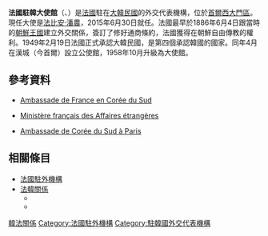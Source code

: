 {{unreferenced|time=2015-09-04T05:41:08+00:00}}
{{Infobox diplomatic mission
| name= 法國駐韓大使館<br><small>{{lang|fr|Ambassade de France en Corée du Sud}}</small><br><small>{{lang|ko|주한 프랑스 대사관}}
</small><br>[[Image:Armoiries_république_française.svg|180px]]
| image=
| address =120-030[[西大門區|西大門區]]蛤洞30號
| location= {{ROK}}[[首爾|首爾]]
| department= {{flagicon image|Flag of France.svg}} [[法國外交部|法國外交部]]
| ambassador= 法比安·潘農（2015年6月30日－）
}}
'''法國駐韓大使館'''（{{lang-fr|Ambassade de France en Corée du Sud}}、{{lang-ko|주한 프랑스 대사관}}）是[[法國|法國]]駐在[[大韓民國|大韓民國]]的外交代表機構，位於[[首爾|首爾]][[西大門區|西大門區]]。現任大使是[[法比安·潘農|法比安·潘農]]，2015年6月30日就任。法國最早於1886年6月4日跟當時的[[朝鮮王國|朝鮮王國]]建立外交關係，簽訂了修好通商條約，法國獲得在朝鮮自由傳教的權利。1949年2月19日法國正式承認大韓民國，是第四個承認韓國的國家。同年4月在漢城（今首爾）設立公使館，1958年10月升級為大使館。

==參考資料==
* {{fr}} [http://www.ambafrance-kr.org/ Ambassade de France en Corée du Sud] {{Wayback|url=http://www.ambafrance-kr.org/ |date=20170307013040 }}
* {{fr}} [http://www.diplomatie.gouv.fr/fr/pays-zones-geo_833/coree-du-sud_570/index.html Ministère français des Affaires étrangères] {{Wayback|url=http://www.diplomatie.gouv.fr/fr/pays-zones-geo_833/coree-du-sud_570/index.html |date=20141224002859 }}
* {{fr}} [https://web.archive.org/web/20130206230258/http://fra.mofat.go.kr/languages/eu/fra/main/index.jsp Ambassade de Corée du Sud à Paris]
{{Reflist}}
==相關條目==
*[[法國駐外機構列表|法國駐外機構]]
*[[法韓關係|法韓關係]]
**{{Link-fr|大韓民國駐法國大使館|Ambassade de Corée du Sud en France}}
**{{Link-fr|首爾法國學校|Lycée français de Séoul}}
{{法國駐外機構}}
{{駐韓國外交代表機構}}
[[Category:韓法關係|]]
[[Category:法國駐外機構|Category:法國駐外機構]]
[[Category:駐韓國外交代表機構|Category:駐韓國外交代表機構]]